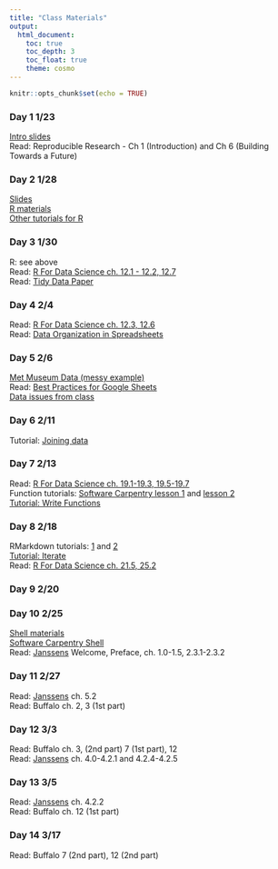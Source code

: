 ```yaml
---
title: "Class Materials"
output: 
  html_document:
    toc: true
    toc_depth: 3
    toc_float: true
    theme: cosmo
---
```


```r
knitr::opts_chunk$set(echo = TRUE)
```

### Day 1 1/23
[Intro slides](https://docs.google.com/presentation/d/1leuqEq3fMsP4chlN1tfmopWeNAF2EsITLIRQk5ssXMU/edit?usp=sharing)  
Read: Reproducible Research - Ch 1 (Introduction) and Ch 6 (Building Towards a Future)

### Day 2 1/28
[Slides](https://docs.google.com/presentation/d/1RgwBEe16PYOgCUgy8cvXUtFe7mG_Y5XuZfvbwrxWZ3c/edit?usp=sharing)  
[R materials](Oz_fires_DC_remix.html)  
[Other tutorials for R](https://rstudio.cloud/learn/primers)

### Day 3 1/30
R: see above  
Read: [R For Data Science ch. 12.1 - 12.2, 12.7](https://r4ds.had.co.nz/tidy-data.html)  
Read: [Tidy Data Paper](http://www.jstatsoft.org/v59/i10/paper)  

### Day 4 2/4
Read: [R For Data Science ch. 12.3, 12.6](https://r4ds.had.co.nz/tidy-data.html)  
Read: [Data Organization in Spreadsheets](https://www.tandfonline.com/doi/full/10.1080/00031305.2017.1375989)

### Day 5 2/6
[Met Museum Data (messy example)](https://github.com/metmuseum/openaccess)  
Read: [Best Practices for Google Sheets](https://matthewlincoln.net/2018/03/26/best-practices-for-using-google-sheets-in-your-data-project.html)  
[Data issues from class](https://docs.google.com/document/d/1epE3unqsXIsngYSXaGuqolCpQZPpU9SQQcMuXswcEh0/edit?usp=sharing)

### Day 6 2/11
Tutorial: [Joining data](https://datacarpentry.org/R-ecology-lesson/05-r-and-databases.html#complex-database-queries)

### Day 7 2/13
Read: [R For Data Science ch. 19.1-19.3, 19.5-19.7](https://r4ds.had.co.nz/functions.html)  
Function tutorials: [Software Carpentry lesson 1](https://swcarpentry.github.io/r-novice-inflammation/02-func-R/)
and [lesson 2](https://swcarpentry.github.io/r-novice-gapminder/10-functions/)  
[Tutorial: Write Functions](https://rstudio.cloud/learn/primers)

### Day 8 2/18
RMarkdown tutorials: [1](https://kbroman.org/knitr_knutshell/pages/Rmarkdown.html) and [2](https://kbroman.org/datacarpentry_R_2018-06-04/04-rmarkdown.html)  
[Tutorial: Iterate](https://rstudio.cloud/learn/primers)  
Read: [R For Data Science ch. 21.5, 25.2](https://r4ds.had.co.nz/)  

### Day 9 2/20


### Day 10 2/25  
[Shell materials](shell.html)  
[Software Carpentry Shell](http://swcarpentry.github.io/shell-novice/)  
Read: [Janssens](https://www.datascienceatthecommandline.com/) Welcome, Preface, ch. 1.0-1.5, 2.3.1-2.3.2

### Day 11 2/27
Read: [Janssens](https://www.datascienceatthecommandline.com/) ch. 5.2  
Read: Buffalo ch. 2, 3 (1st part)

### Day 12 3/3
Read: Buffalo ch. 3, (2nd part) 7 (1st part), 12  
Read: [Janssens](https://www.datascienceatthecommandline.com/) ch. 4.0-4.2.1 and 4.2.4-4.2.5

### Day 13 3/5
Read: [Janssens](https://www.datascienceatthecommandline.com/) ch. 4.2.2  
Read: Buffalo ch. 12 (1st part)

### Day 14 3/17
Read: Buffalo 7 (2nd part), 12 (2nd part)
